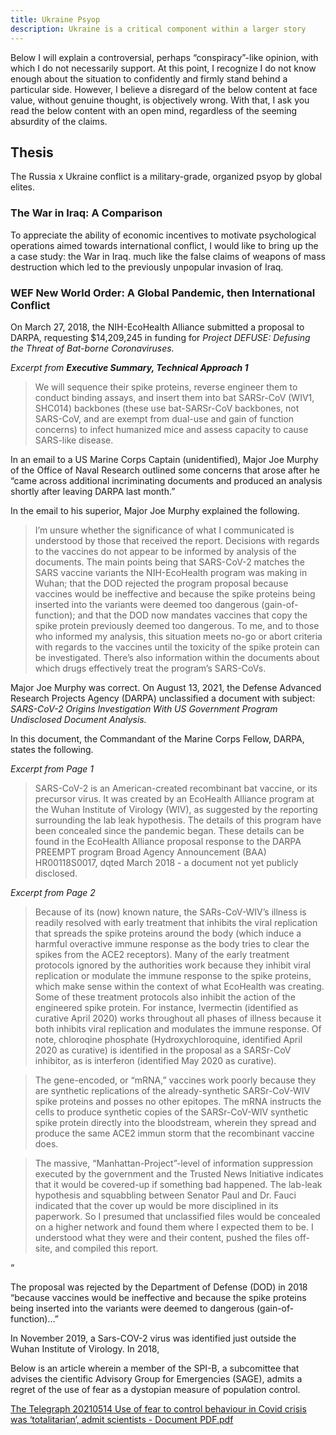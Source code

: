 ```yaml
---
title: Ukraine Psyop
description: Ukraine is a critical component within a larger story
---
```


Below I will explain a controversial, perhaps “conspiracy”-like opinion, with which I do not necessarily support. At this point, I recognize I do not know enough about the situation to confidently and firmly stand behind a particular side. However, I believe a disregard of the below content at face value, without genuine thought, is objectively wrong. With that, I ask you read the below content with an open mind, regardless of the seeming absurdity of the claims.

## Thesis

The Russia x Ukraine conflict is a military-grade, organized psyop by global elites. 

### The War in Iraq: A Comparison

To appreciate the ability of economic incentives to motivate psychological operations aimed towards international conflict, I would like to bring up the a case study: the War in Iraq. much like the false claims of weapons of mass destruction which led to the previously unpopular invasion of Iraq. 

### WEF New World Order: A Global Pandemic, then International Conflict

On March 27, 2018, the NIH-EcoHealth Alliance submitted a proposal to DARPA, requesting $14,209,245 in funding for *Project DEFUSE: Defusing the Threat of Bat-borne Coronaviruses.*

*Excerpt from **Executive Summary, Technical Approach 1***

> We will sequence their spike proteins, reverse engineer them to conduct binding assays, and insert them into bat SARSr-CoV (WIV1, SHC014) backbones (these use bat-SARSr-CoV backbones, not SARS-CoV, and are exempt from dual-use and gain of function concerns) to infect humanized mice and assess capacity to cause SARS-like disease.
> 

In an email to a US Marine Corps Captain (unidentified), Major Joe Murphy of the Office of Naval Research outlined some concerns that arose after he “came across additional incriminating documents and produced an analysis shortly after leaving DARPA last month.”

In the email to his superior, Major Joe Murphy explained the following.

> I’m unsure whether the significance of what I communicated is understood by those that received the report. Decisions with regards to the vaccines do not appear to be informed by analysis of the documents. The main points being that SARS-CoV-2 matches the SARS vaccine variants the NIH-EcoHealth program was making in Wuhan; that the DOD rejected the program proposal because vaccines would be ineffective and because the spike proteins being inserted into the variants were deemed too dangerous (gain-of-function); and that the DOD now mandates vaccines that copy the spike protein previously deemed too dangerous. To me, and to those who informed my analysis, this situation meets no-go or abort criteria with regards to the vaccines until the toxicity of the spike protein can be investigated. There’s also information within the documents about which drugs effectively treat the program’s SARS-CoVs.
> 

Major Joe Murphy was correct. On August 13, 2021, the Defense Advanced Research Projects Agency (DARPA) unclassified a document with subject: *SARS-CoV-2 Origins Investigation With US Government Program Undisclosed Document Analysis.*

In this document, the Commandant of the Marine Corps Fellow, DARPA, states the following.

*Excerpt from Page 1*

> SARS-CoV-2 is an American-created recombinant bat vaccine, or its precursor virus. It was created by an EcoHealth Alliance program at the Wuhan Institute of Virology (WIV), as suggested by the reporting surrounding the lab leak hypothesis. The details of this program have been concealed since the pandemic began. These details can be found in the EcoHealth Alliance proposal response to the DARPA PREEMPT program Broad Agency Announcement (BAA) HR00118S0017, dqted March 2018 - a document not yet publicly disclosed.
> 

*Excerpt from Page 2*

> Because of its (now) known nature, the SARs-CoV-WIV’s illness is readily resolved with early treatment that inhibits the viral replication that spreads the spike proteins around the body (which induce a harmful overactive immune response as the body tries to clear the spikes from the ACE2 receptors). Many of the early treatment protocols ignored by the authorities work because they inhibit viral replication or modulate the immune response to the spike proteins, which make sense within the context of what EcoHealth was creating. Some of these treatment protocols also inhibit the action of the engineered spike protein. For instance, Ivermectin (identified as curative April 2020) works throughout all phases of illness because it both inhibits viral replication and modulates the immune response. Of note, chloroqine phosphate (Hydroxychloroquine, identified April 2020 as curative) is identified in the proposal as a SARSr-CoV inhibitor, as is interferon (identified May 2020 as curative).
> 

> The gene-encoded, or “mRNA,” vaccines work poorly because they are synthetic replications of the already-synthetic SARSr-CoV-WIV spike proteins and posses no other epitopes. The mRNA instructs the cells to produce synthetic copies of the SARSr-CoV-WIV synthetic spike protein directly into the bloodstream, wherein they spread and produce the same ACE2 immun storm that the recombinant vaccine does.
> 

> The massive, “Manhattan-Project”-level of information suppression executed by the government and the Trusted News Initiative indicates that it would be covered-up if something bad happened. The lab-leak hypothesis and squabbling between Senator Paul and Dr. Fauci indicated that the cover up would be more disciplined in its paperwork. So I presumed that unclassified files would be concealed on a higher network and found them where I expected them to be. I understood what they were and their content, pushed the files off-site, and compiled this report.
> 

 “

The proposal was rejected by the Department of Defense (DOD) in 2018 “because vaccines would be ineffective and because the spike proteins being inserted into the variants were deemed to dangerous (gain-of-function)...” 

In November 2019, a Sars-COV-2 virus was identified just outside the Wuhan Institute of Virology. In 2018, 

Below is an article wherein a member of the SPI-B, a subcomittee that advises the cientific Advisory Group for Emergencies (SAGE), admits a regret of the use of fear as a dystopian measure of population control.

[The Telegraph 20210514 Use of fear to control behaviour in Covid crisis was ‘totalitarian’, admit scientists - Document PDF.pdf](Russia%20x%20U%2092279/The_Telegraph_20210514_Use_of_fear_to_control_behaviour_in_Covid_crisis_was_totalitarian_admit_scientists_-_Document_PDF.pdf)